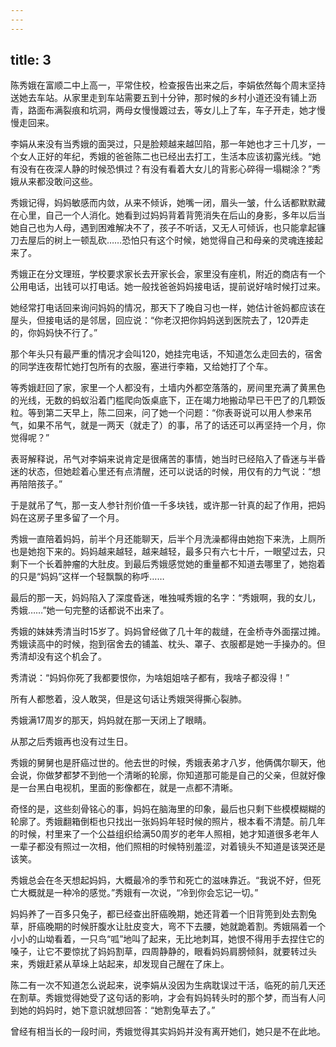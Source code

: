 ```yaml
---
---
---
```

title: 3
---





陈秀娥在富顺二中上高一，平常住校，检查报告出来之后，李娟依然每个周末坚持送她去车站。从家里走到车站需要五到十分钟，那时候的乡村小道还没有铺上沥青，路面布满裂痕和坑洞，两母女慢慢踱过去，等女儿上了车，车子开走，她才慢慢走回来。

李娟从来没有当秀娥的面哭过，只是脸颊越来越凹陷，那一年她也才三十几岁，一个女人正好的年纪，秀娥的爸爸陈二也已经出去打工，生活本应该初露光线。“她有没有在夜深人静的时候恐惧过？有没有看着大女儿的背影心碎得一塌糊涂？”秀娥从来都没敢问这些。

秀娥记得，妈妈敏感而内敛，从来不倾诉，她嘴一闭，眉头一皱，什么话都默默藏在心里，自己一个人消化。她看到过妈妈背着背篼消失在后山的身影，多年以后当她自己也为人母，遇到困难解决不了，孩子不听话，又无人可倾诉，也只能拿起镰刀去屋后的树上一顿乱砍……恐怕只有这个时候，她觉得自己和母亲的灵魂连接起来了。

秀娥正在分文理班，学校要求家长去开家长会，家里没有座机，附近的商店有一个公用电话，出钱可以打电话。她一般找爸爸妈妈接电话，提前说好啥时候打过来。

她经常打电话回来询问妈妈的情况，那天下了晚自习也一样，她估计爸妈都应该在屋头，但接电话的是邻居，回应说：“你老汉把你妈妈送到医院去了，120弄走的，你妈妈快不行了。”

那个年头只有最严重的情况才会叫120，她挂完电话，不知道怎么走回去的，宿舍的同学连夜帮忙她打包所有的衣服，塞进行李箱，又给她打了个车。

等秀娥赶回了家，家里一个人都没有，土墙内外都空落落的，房间里充满了黄黑色的光线，无数的蚂蚁沿着门槛爬向饭桌底下，正在竭力地搬动早已干巴了的几颗饭粒。等到第二天早上，陈二回来，问了她一个问题：“你表哥说可以用人参来吊气，如果不吊气，就是一两天（就走了）的事，吊了的话还可以再坚持一个月，你觉得呢？”

表哥解释说，吊气对李娟来说肯定是很痛苦的事情，她当时已经陷入了昏迷与半昏迷的状态，但她趁着心里还有点清醒，还可以说话的时候，用仅有的力气说：“想再陪陪孩子。”

于是就吊了气，那一支人参针剂价值一千多块钱，或许那一针真的起了作用，把妈妈在这房子里多留了一个月。

秀娥一直陪着妈妈，前半个月还能聊天，后半个月洗澡都得由她抱下来洗，上厕所也是她抱下来的。妈妈越来越轻，越来越轻，最多只有六七十斤，一眼望过去，只剩下一个长着肿瘤的大肚皮。到最后秀娥感觉她的重量都不知道去哪里了，她抱着的只是“妈妈”这样一个轻飘飘的称呼……

最后的那一天，妈妈陷入了深度昏迷，唯独喊秀娥的名字：“秀娥啊，我的女儿，秀娥……”她一句完整的话都说不出来了。

秀娥的妹妹秀清当时15岁了。妈妈曾经做了几十年的裁缝，在金桥寺外面摆过摊。秀娥读高中的时候，抱到宿舍去的铺盖、枕头、罩子、衣服都是她一手操办的。但秀清却没有这个机会了。

秀清说：“妈妈你死了我都要恨你，为啥姐姐啥子都有，我啥子都没得！”

所有人都憋着，没人敢哭，但是这句话让秀娥哭得撕心裂肺。

秀娥满17周岁的那天，妈妈就在那一天闭上了眼睛。

从那之后秀娥再也没有过生日。

秀娥的舅舅也是肝癌过世的。他去世的时候，秀娥表弟才八岁，他俩偶尔聊天，他会说，你做梦都梦不到他一个清晰的轮廓，你知道那可能是自己的父亲，但就好像是一台黑白电视机，里面的影像都在，就是一点都不清晰。

奇怪的是，这些刻骨铭心的事，妈妈在脑海里的印象，最后也只剩下些模模糊糊的轮廓了。秀娥翻箱倒柜也只找出一张妈妈年轻时候的照片，根本看不清楚。前几年的时候，村里来了一个公益组织给满50周岁的老年人照相，她才知道很多老年人一辈子都没有照过一次相，他们照相的时候特别羞涩，对着镜头不知道是该哭还是该笑。

秀娥总会在冬天想起妈妈，大概最冷的季节和死亡的滋味靠近。“我说不好，但死亡大概就是一种冷的感觉。”秀娥有一次说，“冷到你会忘记一切。”

妈妈养了一百多只兔子，都已经查出肝癌晚期，她还背着一个旧背篼到处去割兔草，肝癌晚期的时候肝腹水让肚皮变大，弯不下去腰，她就跪着割。秀娥隔着一个小小的山坳看着，一只鸟“呱”地叫了起来，无比地刺耳，她恨不得用手去捏住它的嗓子，让它不要惊扰了妈妈割草，四周静静的，眼看妈妈肩膀倾斜，就要转过头来，秀娥赶紧从草垛上站起来，却发现自己醒在了床上。

陈二有一次不知道怎么说起来，说李娟从没因为生病耽误过干活，临死的前几天还在割草。秀娥觉得她受了这句话的影响，才会有妈妈转头时的那个梦，而当有人问到她的妈妈时，她下意识就想回答：“她割兔草去了。”

曾经有相当长的一段时间，秀娥觉得其实妈妈并没有离开她们，她只是不在此地。